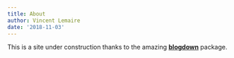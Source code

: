 ```yaml
---
title: About
author: Vincent Lemaire
date: '2018-11-03'
---
```


This is a site under construction thanks to the amazing [**blogdown**](https://github.com/rstudio/blogdown) package. 

